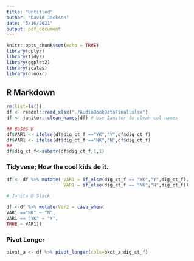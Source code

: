```yaml
---
title: "Untitled"
author: "David Jackson"
date: "5/16/2021"
output: pdf_document
---
```


```r
knitr::opts_chunk$set(echo = TRUE)
library(dplyr)
library(tidyr)
library(ggplot2)
library(scales)
library(dlookr)

```

## R Markdown

```r
rm(list=ls())
df <- readxl::read_xlsx("./AudioBookDataFinal.xlsx")
df <- janitor::clean_names(df) # Use Janitor to clean col names

```
```r
## Bases R
df$VAR1 <- ifelse(df$dig_ct_f =="YK","Y",df$dig_ct_f)
df$VAR1 <- ifelse(df$dig_ct_f =="NK","N",df$dig_ct_f)
##
df$dig_ct_f<-substr(df$dig_ct_f,1,1)
```

### Tidyvese; How the cool kids do it.

```r
df <- df %>% mutate( VAR1 = if_else(dig_ct_f == "YK","Y",dig_ct_f),
                     VAR1 = if_else(dig_ct_f == "NK","N",dig_ct_f))

# Janita @ Slack

df <-df %>% mutate(Var2 = case_when(
VAR1 =="NK" ~ "N",
VAR1 == "YK" ~ "Y",
TRUE ~ VAR1))
```

### Pivot Longer

```r
pivot_a <- df %>% pivot_longer(cols=bkct_a:dig_ct_f)
```


